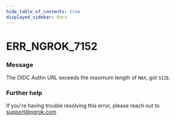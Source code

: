 ```yaml
---
hide_table_of_contents: true
displayed_sidebar: docs
---
```



# ERR_NGROK_7152

### Message

The OIDC Authn URL exceeds the maximum length of `MAX`, got `SIZE`.

<ErrorDetails error="err_ngrok_7152" />

### Further help

If you're having trouble resolving this error, please reach out to [support@ngrok.com](mailto:support@ngrok.com?subject=Help%20with%20ERR_NGROK_7152)
